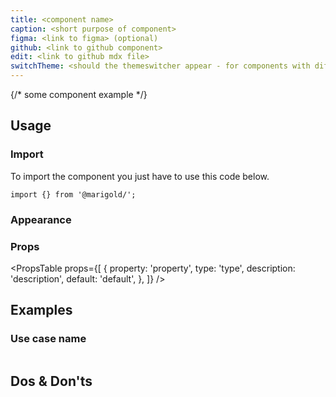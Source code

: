 ```yaml
---
title: <component name>
caption: <short purpose of component>
figma: <link to figma> (optional)
github: <link to github component>
edit: <link to github mdx file>
switchTheme: <should the themeswitcher appear - for components with different styles> (boolean, optional)
---
```


<!-- longer description about capabilities and usage of the component -->

<Preview>{/* some component example */}</Preview>

## Usage

### Import

To import the component you just have to use this code below.

```tsx onlyCode
import {} from '@marigold/';
```

### Appearance

<!-- optional - lists variants and sizes if existing -->

<AppearanceTable component={title} />

### Props

<!-- list all props with values and description -->

<PropsTable
  props={[
    {
      property: 'property',
      type: 'type',
      description: 'description',
      default: 'default',
    },
  ]}
/>

## Examples

<!-- show some cases and scenarios how the component can be used -->

### Use case name

<!-- describe the use case -->

```tsx preview file=components/path-to-demo.tsx

```

## Dos & Don'ts

<!-- rules of behaviour -->

